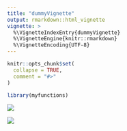 ```yaml
---
title: "dummyVignette"
output: rmarkdown::html_vignette
vignette: >
  %\VignetteIndexEntry{dummyVignette}
  %\VignetteEngine{knitr::rmarkdown}
  %\VignetteEncoding{UTF-8}
---
```


```r
knitr::opts_chunk$set(
  collapse = TRUE,
  comment = "#>"
)
```

```r
library(myfunctions)
```


![](sf_xfig.png)

<img src="GGIRlogo.png">